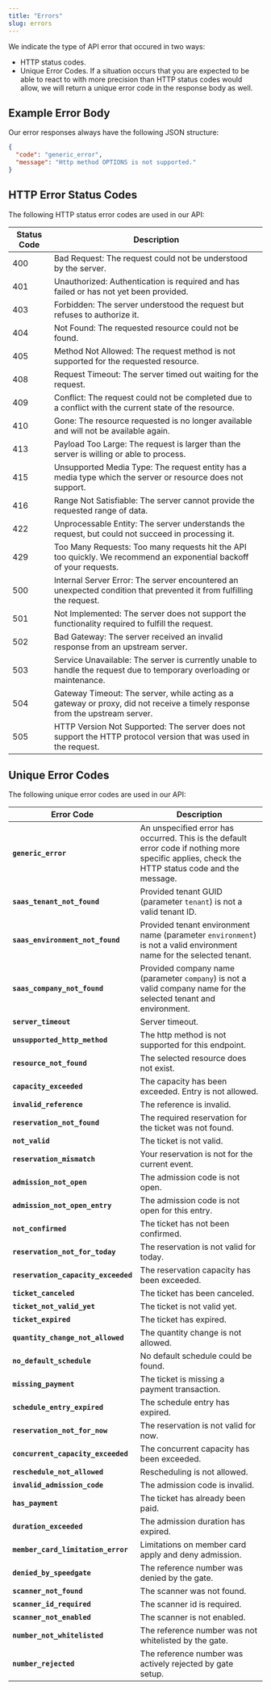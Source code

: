 ---
title: "Errors"
slug: errors
---

We indicate the type of API error that occured in two ways:
- HTTP status codes.
- Unique Error Codes. If a situation occurs that you are expected to be able to react to with more precision than HTTP status codes would allow, we will return a unique error code in the response body as well.

## Example Error Body

Our error responses always have the following JSON structure:
```json
{
  "code": "generic_error",
  "message": "Http method OPTIONS is not supported."
}
```

## HTTP Error Status Codes
The following HTTP status error codes are used in our API:

| Status Code | Description                              |
|------|------------------------------------------|
| 400  | Bad Request: The request could not be understood by the server. |
| 401  | Unauthorized: Authentication is required and has failed or has not yet been provided. |
| 403  | Forbidden: The server understood the request but refuses to authorize it. |
| 404  | Not Found: The requested resource could not be found. |
| 405  | Method Not Allowed: The request method is not supported for the requested resource. |
| 408  | Request Timeout: The server timed out waiting for the request. |
| 409  | Conflict: The request could not be completed due to a conflict with the current state of the resource. |
| 410  | Gone: The resource requested is no longer available and will not be available again. |
| 413  | Payload Too Large: The request is larger than the server is willing or able to process. |
| 415  | Unsupported Media Type: The request entity has a media type which the server or resource does not support. |
| 416  | Range Not Satisfiable: The server cannot provide the requested range of data. |
| 422  | Unprocessable Entity: The server understands the request, but could not succeed in processing it. |
| 429  | Too Many Requests: Too many requests hit the API too quickly. We recommend an exponential backoff of your requests. |
| 500  | Internal Server Error: The server encountered an unexpected condition that prevented it from fulfilling the request. |
| 501  | Not Implemented: The server does not support the functionality required to fulfill the request. |
| 502  | Bad Gateway: The server received an invalid response from an upstream server. |
| 503  | Service Unavailable: The server is currently unable to handle the request due to temporary overloading or maintenance. |
| 504  | Gateway Timeout: The server, while acting as a gateway or proxy, did not receive a timely response from the upstream server. |
| 505  | HTTP Version Not Supported: The server does not support the HTTP protocol version that was used in the request. |


## Unique Error Codes
The following unique error codes are used in our API:

| Error Code | Description                              |
|------|------------------------------------------|
| **`generic_error`** | An unspecified error has occurred. This is the default error code if nothing more specific applies, check the HTTP status code and the message. |
| **`saas_tenant_not_found`** | Provided tenant GUID (parameter `tenant`) is not a valid tenant ID. |
| **`saas_environment_not_found`** | Provided tenant environment name (parameter `environment`) is not a valid environment name for the selected tenant. |
| **`saas_company_not_found`** | Provided company name (parameter `company`) is not a valid company name for the selected tenant and environment. |
| **`server_timeout`** | Server timeout. |
| **`unsupported_http_method`** | The http method is not supported for this endpoint.| 
| **`resource_not_found`** | The selected resource does not exist.| 
| **`capacity_exceeded`** | The capacity has been exceeded. Entry is not allowed.| 
| **`invalid_reference`** | The reference is invalid.| 
| **`reservation_not_found`** | The required reservation for the ticket was not found.| 
| **`not_valid`** | The ticket is not valid.| 
| **`reservation_mismatch`** | Your reservation is not for the current event.| 
| **`admission_not_open`** | The admission code is not open.| 
| **`admission_not_open_entry`** | The admission code is not open for this entry.| 
| **`not_confirmed`** | The ticket has not been confirmed.| 
| **`reservation_not_for_today`** | The reservation is not valid for today.| 
| **`reservation_capacity_exceeded`** | The reservation capacity has been exceeded.| 
| **`ticket_canceled`** | The ticket has been canceled.| 
| **`ticket_not_valid_yet`** | The ticket is not valid yet.| 
| **`ticket_expired`** | The ticket has expired.| 
| **`quantity_change_not_allowed`** | The quantity change is not allowed.| 
| **`no_default_schedule`** | No default schedule could be found.| 
| **`missing_payment`** | The ticket is missing a payment transaction.| 
| **`schedule_entry_expired`** | The schedule entry has expired.| 
| **`reservation_not_for_now`** | The reservation is not valid for now.| 
| **`concurrent_capacity_exceeded`** | The concurrent capacity has been exceeded.| 
| **`reschedule_not_allowed`** | Rescheduling is not allowed.| 
| **`invalid_admission_code`** | The admission code is invalid.| 
| **`has_payment`** | The ticket has already been paid.| 
| **`duration_exceeded`** | The admission duration has expired.| 
| **`member_card_limitation_error`** | Limitations on member card apply and deny admission.| 
| **`denied_by_speedgate`** | The reference number was denied by the gate.| 
| **`scanner_not_found`** | The scanner was not found.| 
| **`scanner_id_required`** | The scanner id is required.| 
| **`scanner_not_enabled`** | The scanner is not enabled.| 
| **`number_not_whitelisted`** | The reference number was not whitelisted by the gate.| 
| **`number_rejected`** | The reference number was actively rejected by gate setup.|